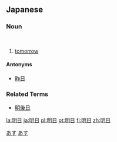 ==Japanese== 
{{ja-kanjitab|明|日}}
===Noun===
[[Category:1000_Japanese_basic_words|あす]]
{{ja-noun|k|hira=あした|rom=ashita}} </br>
{{ja-noun|k|hira=あす|rom=asu}}
# [[tomorrow]]
[[Category:ja:Time|あす]]
====Antonyms====
*[[昨日]]

===Related Terms===
*[[明後日]]

[[la:明日]]
[[ja:明日]]
[[pl:明日]]
[[pt:明日]]
[[fi:明日]]
[[zh:明日]]